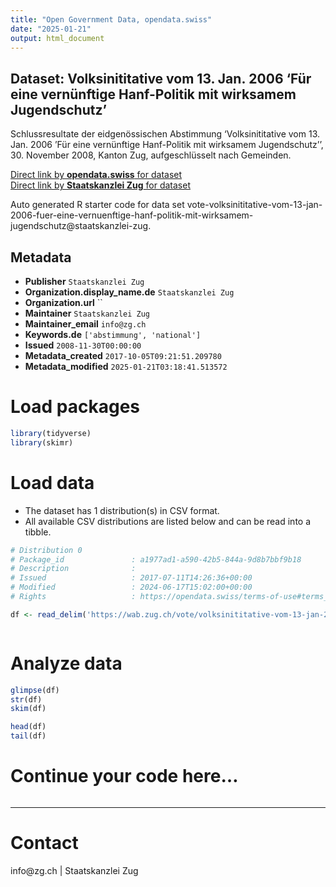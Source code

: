 ```yaml
---
title: "Open Government Data, opendata.swiss"
date: "2025-01-21"
output: html_document
---
```


## Dataset: Volksinititative vom 13. Jan. 2006  'Für eine vernünftige Hanf-Politik mit wirksamem Jugendschutz'

Schlussresultate der eidgenössischen Abstimmung 'Volksinititative vom 13. Jan. 2006  'Für eine vernünftige Hanf-Politik mit wirksamem Jugendschutz'', 30. November 2008, Kanton Zug, aufgeschlüsselt nach Gemeinden.

[Direct link by **opendata.swiss** for dataset](https://opendata.swiss/de/dataset/volksinititative-vom-13-jan-2006-fur-eine-vernunftige-hanf-politik-mit-wirksamem-jugendschutz)<br>
[Direct link by **Staatskanzlei Zug** for dataset](https://wab.zug.ch/vote/volksinititative-vom-13-jan-2006-fuer-eine-vernuenftige-hanf-politik-mit-wirksamem-jugendschutz/data)

Auto generated R starter code for data set vote-volksinititative-vom-13-jan-2006-fuer-eine-vernuenftige-hanf-politik-mit-wirksamem-jugendschutz@staatskanzlei-zug.

## Metadata

- **Publisher** `Staatskanzlei Zug`
- **Organization.display_name.de** `Staatskanzlei Zug`
- **Organization.url** ``
- **Maintainer** `Staatskanzlei Zug`
- **Maintainer_email** `info@zg.ch`
- **Keywords.de** `['abstimmung', 'national']`
- **Issued** `2008-11-30T00:00:00`
- **Metadata_created** `2017-10-05T09:21:51.209780`
- **Metadata_modified** `2025-01-21T03:18:41.513572`


# Load packages

```r

library(tidyverse)
library(skimr)

```

# Load data

-   The dataset has 1 distribution(s) in CSV format.
-   All available CSV distributions are listed below and can be read into a tibble.

```r

# Distribution 0
# Package_id               : a1977ad1-a590-42b5-844a-9d8b7bbf9b18
# Description              : 
# Issued                   : 2017-07-11T14:26:36+00:00
# Modified                 : 2024-06-17T15:02:00+00:00
# Rights                   : https://opendata.swiss/terms-of-use#terms_by

df <- read_delim('https://wab.zug.ch/vote/volksinititative-vom-13-jan-2006-fuer-eine-vernuenftige-hanf-politik-mit-wirksamem-jugendschutz/data-csv')



```

# Analyze data

```r

glimpse(df)
str(df)
skim(df)

head(df)
tail(df)

```

# Continue your code here...

```r

```

------------------------------------------------------------------------

# Contact

info@zg.ch | Staatskanzlei Zug
